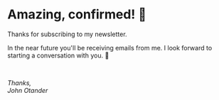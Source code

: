 # Amazing, confirmed! 🎉

Thanks for subscribing to my newsletter.

In the near future you'll be receiving emails from me. I look forward
to starting a conversation with you. 💟

<br />

_Thanks,_  
_John Otander_
